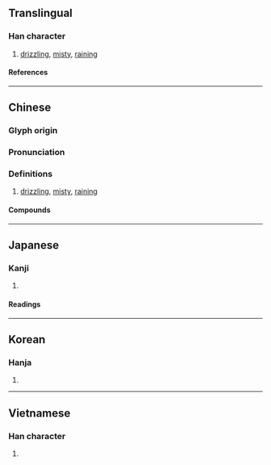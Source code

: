 {{also|蒙}}
{{character info/new}}
==Translingual==

===Han character===
{{Han char|rn=85|rad=水|as=14|sn=17|four=34132|canj=ETBO|ids=⿰氵蒙}}

# [[drizzle|drizzling]], [[misty]], [[rain]]ing

====References====
{{Han ref|kx=0655.300|dkj=18491|dj=1066.040|hdz=31753.010|uh=6FDB}}

----

==Chinese==
{{zh-forms|s=蒙|alt=靀}}

===Glyph origin===
{{Han etym}}

===Pronunciation===
{{zh-pron
|m=méng
|c=mung4
|h=pfs=mùng
|md=móng
|mn=bông
|mc=y
|oc=y
|cat=a
}}

===Definitions===
{{zh-hanzi}}

# [[drizzle|drizzling]], [[misty]], [[rain]]ing

====Compounds====
{{zh-der|冥濛|凌濛初|涳濛|淡濛濛|溟濛|澒濛|濛昧|濛昧不清|濛汜|濛濛|濛濛細雨|濛鬆雨|濛鴻|灰濛濛|空濛|迷濛}}

----

==Japanese==

===Kanji===
{{ja-kanji|grade=9|rs=水14}}

# {{defn|lang=ja|sort=水14}}

====Readings====
{{ja-readings
|goon=む
|kanon=ぼう
|kanyoon=もう
|kun=うすぐら-い, くら-い, こさめ-
}}

----

==Korean==

===Hanja===
{{ko-hanja|몽}}

# {{defn|lang=ko|sort=水14}}

----

==Vietnamese==

===Han character===
{{vi-readings|rs=水14|reading=mông}}

# {{defn|lang=vi|sort=水14}}